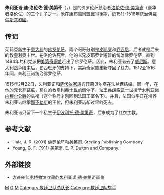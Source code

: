 {{noteTA
|1=zh-hans:美第奇; zh-tw:麥地奇;
|2=zh-hans:弗朗索瓦; zh-tw:法蘭斯瓦;
|3=zh-hans:洛伦佐; zh-tw:羅倫佐;
}}
{{Otheruses|subject=''豪华者''洛伦佐的儿子|other=其他同名人物|朱利亚诺·德·美第奇}}
{{Infobox Biography
| subject_name   = 朱利亚诺·德·美第奇
| image_name     =Raffaello, giuliano de' medici.jpg
| image_size     = 200px
| image_caption  = [[拉斐尔|拉斐尔·圣齐奥]]绘制的朱利亚诺画像
| date_of_birth  = 1479年3月12日
| place_of_birth = [[佛罗伦萨|佛罗伦萨]]
| date_of_death  = 1516年3月17日
| place_of_death = 佛罗伦萨
| ancestor       = 
| occupation = 
| spouse = 萨伏依的菲莉贝尔塔
}}

'''朱利亚诺·迪·洛伦佐·德·美第奇'''（{{lang-it|Giuliano di Lorenzo de' Medici}}，{{bd|1479年|3月12日|1516年|3月17日|M}}）是的佛罗伦萨統治者[[洛伦佐·德·美第奇|洛伦佐·德·美第奇]]（豪华者洛伦佐）的三个儿子之一。他在[[康布雷同盟戰爭|康布雷同盟戰爭]]後期，於1512-1516年統治[[佛羅倫斯共和國|佛羅倫斯共和國]]。

== 传记 ==
茱莉亞諾生于[[意大利|意大利]]的[[佛罗伦萨|佛罗伦萨]]。兩个哥哥分别是[[皮耶罗二世·德·美第奇|皮耶罗]]和[[利奧十世|乔瓦尼]]，后者就是后来的教皇利奥十世。在洛伦佐死后，他的长兄皮耶罗曾短暂的统治佛罗伦萨，直到1494年共和党派把[[美第奇家族|美第奇家族]]赶出了佛罗伦萨。因此，朱利亚诺去了[[威尼斯|威尼斯]]。意大利战争结束后，在西班牙的支持下，美第奇家族重新夺回了权力。1512至1516年间，朱利亚诺统治佛罗伦萨。

1515年2月22日，朱利亚诺和[[萨伏依王朝|萨伏依家族]]的菲莉贝尔塔在法兰西结婚。同一年，在他的兄长乔瓦尼，现在的教皇[[利奥十世|利奥十世]]的调停下，法王[[弗朗索瓦一世|弗朗索瓦一世]]授予朱利亚诺[[内穆尔公爵|内穆尔公爵]]的头衔（这个称号才刚回到法国王室名下）。并且，法国似乎正在培养朱利亚诺继承[[那不勒斯|那不勒斯]]的王位，但朱利亚诺却过早的死去。

朱利亚诺只留下一个私生子[[伊波利托·德·美第奇|伊波利托·德·美第奇]]，后来成为了红衣主教。
== 参考文献 ==
* Hale, J. R. (2001) 佛罗伦萨和美第奇. Sterling Publishing Company.
* Young, G. F. (1911) 美第奇. E. P. Dutton and Company.
== 外部链接 ==
* [http://www.metmuseum.org/Works_Of_Art/viewOne.asp?dep=11&isHighlight=0&viewmode=1&item=49.7.12 [[大都会艺术博物馆|大都会艺术博物馆]]收藏的朱利亚诺·德·美第奇画像] {{Wayback|url=http://www.metmuseum.org/Works_Of_Art/viewOne.asp?dep=11&isHighlight=0&viewmode=1&item=49.7.12 |date=20070930204513 }}

{{start box}}
{{S-hou|[[美迪奇家族|麥地奇家族]]|1479年|3月12日|1516年|3月17日|}}
{{S-reg|it}}
{{s-before|[[利奧十世|喬凡尼·德·美第奇]]}}
{{s-title|[[佛罗伦萨统治者列表|佛罗伦萨僭主]]|1513年—1516年}}
{{s-after|[[洛倫佐二世·德·美第奇|洛倫佐二世·德·美第奇]]}}
{{end box}}

{{美第奇家族}}
{{Authority control}}
[[Category:佛罗伦萨共和国人物|M]]
[[Category:美第奇家族|G]]
[[Category:内穆尔公爵|M]]
[[Category:教廷卫队总队长|Category:教廷卫队总队长]]
[[Category:教廷卫队旗手|Category:教廷卫队旗手]]